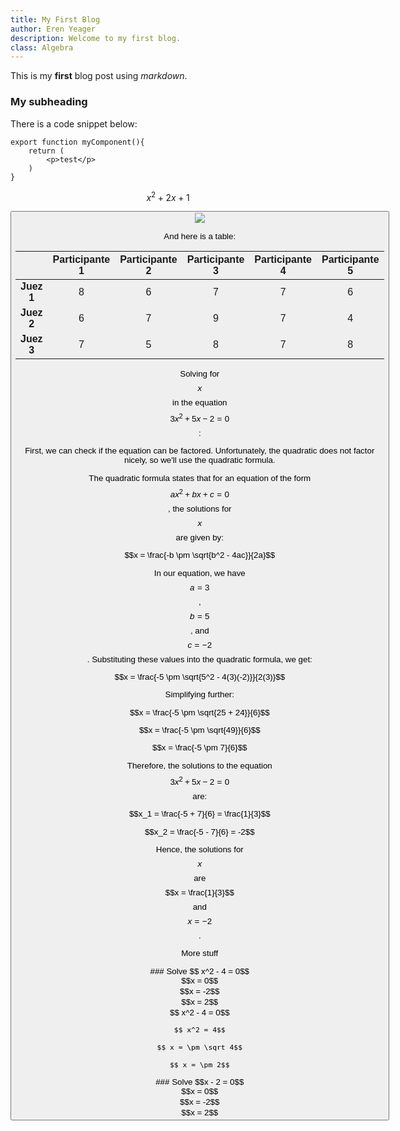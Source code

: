 ```yaml
---
title: My First Blog
author: Eren Yeager
description: Welcome to my first blog.
class: Algebra
---
```


This is my **first** blog post using *markdown*.

### My subheading


There is a code snippet below:
```
export function myComponent(){
    return (
        <p>test</p>
    )
}
```

$$ x^2+2x+1 $$ 


<Button text="my button"/>

<Image src="/mathcelo/img/triangle.png" />



And here is a table:

|            | **Participante 1** | **Participante 2** | **Participante 3** | **Participante 4** | **Participante 5** |
|:----------:|:------------------:|:------------------:|:------------------:|:------------------:|:------------------:|
| **Juez 1** |          8         |          6         |          7         |          7         |          6         |
| **Juez 2** |          6         |          7         |          9         |          7         |          4         |
| **Juez 3** |          7         |          5         |          8         |          7         |          8         |


Solving for $$x$$ in the equation $$3x^2 + 5x - 2 = 0$$:




First, we can check if the equation can be factored. Unfortunately, the quadratic does not factor nicely, so we'll use the quadratic formula.

The quadratic formula states that for an equation of the form $$ax^2 + bx + c = 0$$, the solutions for $$x$$ are given by:

$$x = \frac{-b \pm \sqrt{b^2 - 4ac}}{2a}$$

In our equation, we have $$a = 3$$, $$b = 5$$, and $$c = -2$$. Substituting these values into the quadratic formula, we get:

$$x = \frac{-5 \pm \sqrt{5^2 - 4(3)(-2)}}{2(3)}$$

Simplifying further:

$$x = \frac{-5 \pm \sqrt{25 + 24}}{6}$$

$$x = \frac{-5 \pm \sqrt{49}}{6}$$

$$x = \frac{-5 \pm 7}{6}$$

Therefore, the solutions to the equation $$3x^2 + 5x - 2 = 0$$ are:

$$x_1 = \frac{-5 + 7}{6} = \frac{1}{3}$$

$$x_2 = \frac{-5 - 7}{6} = -2$$

Hence, the solutions for $$x$$ are $$x = \frac{1}{3}$$ and $$x = -2$$.

More stuff

<MultipleChoice allowMultiple={true}>
### Solve $$ x^2 - 4 = 0$$
        <Option isAnswer={false}>$$x = 0$$</Option>
        <Option isAnswer={true}>$$x = -2$$</Option>
        <Option isAnswer={true}>$$x = 2$$</Option>
</MultipleChoice>

<ObscureSection>
    $$ x^2 - 4 = 0$$

    $$ x^2 = 4$$

    $$ x = \pm \sqrt 4$$

    $$ x = \pm 2$$
</ObscureSection>


<MultipleChoice allowMultiple={false}>
### Solve $$x - 2 = 0$$
        <Option isAnswer={false}>$$x = 0$$</Option>
        <Option isAnswer={false}>$$x = -2$$</Option>
        <Option isAnswer={true}>$$x = 2$$</Option>
</MultipleChoice>

